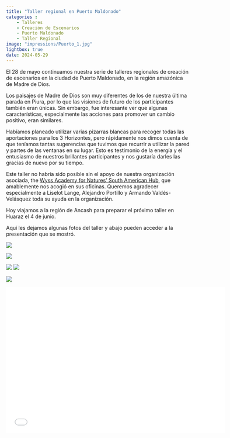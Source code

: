 ```yaml
---
title: "Taller regional en Puerto Maldonado"
categories : 
    - Talleres
    - Creación de Escenarios
    - Puerto Maldonado
    - Taller Regional
image: "impressions/Puerto_1.jpg"
lightbox: true
date: 2024-05-29
---
```


El 28 de mayo continuamos nuestra serie de talleres regionales de creación de escenarios en la ciudad de Puerto Maldonado, en la región amazónica de Madre de Dios.  

Los paisajes de Madre de Dios son muy diferentes de los de nuestra última parada en Piura, por lo que las visiones de futuro de los participantes también eran únicas. Sin embargo, fue interesante ver que algunas características, especialmente las acciones para promover un cambio positivo, eran similares. 

Habíamos planeado utilizar varias pizarras blancas para recoger todas las aportaciones para los 3 Horizontes, pero rápidamente nos dimos cuenta de que teníamos tantas sugerencias que tuvimos que recurrir a utilizar la pared y partes de las ventanas en su lugar. Esto es testimonio de la energía y el entusiasmo de nuestros brillantes participantes y nos gustaría darles las gracias de nuevo por su tiempo. 

Este taller no habría sido posible sin el apoyo de nuestra organización asociada, the [Wyss Academy for Natures' South American Hub](https://www.wyssacademy.org/project-south-america), que amablemente nos acogió en sus oficinas. Queremos agradecer especialmente a Liselot Lange, Alejandro Portillo y Armando Valdés-Velásquez toda su ayuda en la organización. 

Hoy viajamos a la región de Ancash para preparar el próximo taller en Huaraz el 4 de junio.

Aquí les dejamos algunas fotos del taller y abajo pueden acceder a la presentación que se mostró. 

::: {layout-nrow=2}
![](impressions/Puerto_1.jpg){group="my-gallery"}

![](impressions/Puerto_2.jpg){group="my-gallery"}

![](impressions/Puerto_3.jpg){group="my-gallery"}
![](impressions/Puerto_4.jpg){group="my-gallery"}

![](impressions/Puerto_group.jpg){group="my-gallery"}
:::

```{=html}
<div class="embed-container">
  <p align="center"><iframe width="600" height="400" src="impressions/Regional_workshop_pres_ES_PtMd.pdf" style="border: 0.5px" ></iframe
  /p>
</div>
```



